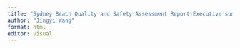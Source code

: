 ```yaml
---
title: "Sydney Beach Quality and Safety Assessment Report-Executive summary & Introduction"
author: "Jingyi Wang"
format: html
editor: visual
---
```


